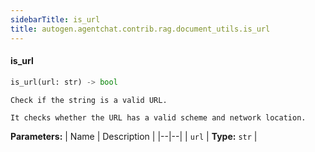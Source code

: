 ```yaml
---
sidebarTitle: is_url
title: autogen.agentchat.contrib.rag.document_utils.is_url
---
```


<code class="doc-symbol doc-symbol-heading doc-symbol-function"></code>
#### is_url

```python
is_url(url: str) -> bool
```

    Check if the string is a valid URL.
    
    It checks whether the URL has a valid scheme and network location.

<b>Parameters:</b>
| Name | Description |
|--|--|
| `url` | **Type:** `str` |

<br />